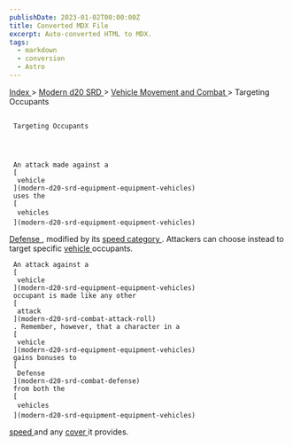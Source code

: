 ```yaml
---
publishDate: 2023-01-02T00:00:00Z
title: Converted MDX File
excerpt: Auto-converted HTML to MDX.
tags:
  - markdown
  - conversion
  - Astro
---
```


[
Index
](-index) >
[
Modern d20 SRD
](modern-d20-srd-index) >
[
Vehicle Movement and Combat
](modern-d20-srd-vehicle-movement-and-combat-index) > Targeting Occupants

##

     Targeting Occupants




     An attack made against a
     [
      vehicle
     ](modern-d20-srd-equipment-equipment-vehicles)
     uses the
     [
      vehicles
     ](modern-d20-srd-equipment-equipment-vehicles)

[
Defense
](modern-d20-srd-combat-defense)
, modified by its
[
speed
category
](modern-d20-srd-vehicle-movement-and-combat-vehicle-speed)
. Attackers can choose instead to target specific
[
vehicle
](modern-d20-srd-equipment-equipment-vehicles)
occupants.

     An attack against a
     [
      vehicle
     ](modern-d20-srd-equipment-equipment-vehicles)
     occupant is made like any other
     [
      attack
     ](modern-d20-srd-combat-attack-roll)
     . Remember, however, that a character in a
     [
      vehicle
     ](modern-d20-srd-equipment-equipment-vehicles)
     gains bonuses to
     [
      Defense
     ](modern-d20-srd-combat-defense)
     from both the
     [
      vehicles
     ](modern-d20-srd-equipment-equipment-vehicles)

[
speed
](modern-d20-srd-vehicle-movement-and-combat-vehicle-speed)
and any
[
cover
](modern-d20-srd-combat-cover)
it provides.
